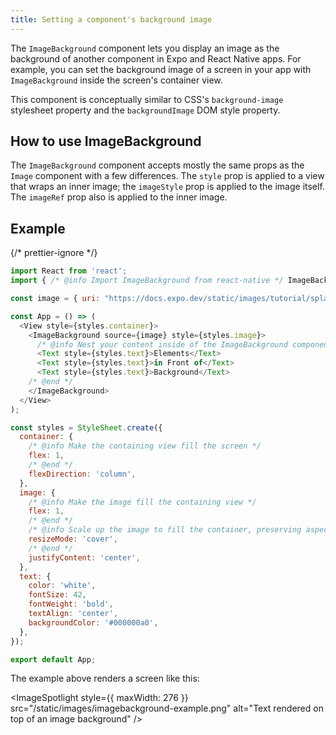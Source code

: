 ```yaml
---
title: Setting a component's background image
---
```



The `ImageBackground` component lets you display an image as the background of another component in Expo and React Native apps. For example, you can set the background image of a screen in your app with `ImageBackground` inside the screen's container view.

This component is conceptually similar to CSS's `background-image` stylesheet property and the `backgroundImage` DOM style property.

## How to use ImageBackground

The `ImageBackground` component accepts mostly the same props as the `Image` component with a few differences. The `style` prop is applied to a view that wraps an inner image; the `imageStyle` prop is applied to the image itself. The `imageRef` prop also is applied to the inner image.

## Example

<SnackInline label="Using ImageBackground component">

{/* prettier-ignore */}
```js
import React from 'react';
import { /* @info Import ImageBackground from react-native */ ImageBackground/* @end */, StyleSheet, Text, View } from 'react-native';

const image = { uri: "https://docs.expo.dev/static/images/tutorial/splash.png" };

const App = () => (
  <View style={styles.container}>
    <ImageBackground source={image} style={styles.image}>
      /* @info Nest your content inside of the ImageBackground component */
      <Text style={styles.text}>Elements</Text>
      <Text style={styles.text}>in Front of</Text>
      <Text style={styles.text}>Background</Text>
    /* @end */
    </ImageBackground>
  </View>
);

const styles = StyleSheet.create({
  container: {
    /* @info Make the containing view fill the screen */
    flex: 1,
    /* @end */
    flexDirection: 'column',
  },
  image: {
    /* @info Make the image fill the containing view */
    flex: 1,
    /* @end */
    /* @info Scale up the image to fill the container, preserving aspect ratio */
    resizeMode: 'cover',
    /* @end */
    justifyContent: 'center',
  },
  text: {
    color: 'white',
    fontSize: 42,
    fontWeight: 'bold',
    textAlign: 'center',
    backgroundColor: '#000000a0',
  },
});

export default App;
```

</SnackInline>

The example above renders a screen like this:

<ImageSpotlight
  style={{ maxWidth: 276 }}
  src="/static/images/imagebackground-example.png"
  alt="Text rendered on top of an image background"
/>
